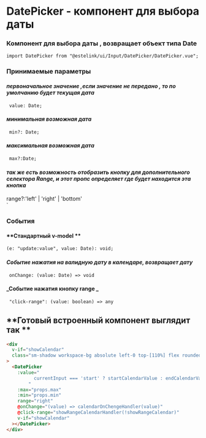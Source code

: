 <Meta title="UI/input/date-picker/DatePicker" />

# DatePicker - компонент для выбора даты

### Компонент для выбора даты , возвращает объект типа Date

`import DatePicker from "@estelink/ui/Input/DatePicker/DatePicker.vue";`

### Принимаемые параметры

#### **_первоначальное значение ,если значение не передано , то по умолчанию будет текущая дата_**

` value: Date;`

#### **_минимальная возможная дата_**

` min?: Date;`

#### **_максимальная возможная дата_**

` max?:Date;`

#### **_так же есть возможность отобразить кнопку для дополнительного селектора Range, и этот пропс определяет где будет находится эта кнопка_**

range?:'left' | 'right' | 'bottom'  
`

### События

#### **Стандартный v-model **

`(e: "update:value", value: Date): void;`

#### **_Событие нажатия на валидную дату в календаре, возвращает дату_**

` onChange: (value: Date) => void`

#### **\_Событие нажатия кнопку **range** \_**

` "click-range": (value: boolean) => any`

## **Готовый встроенный компонент выглядит так **

```html
<div
  v-if="showCalendar"
  class="sm-shadow workspace-bg absolute left-0 top-[110%] flex rounded-xl"
>
  <DatePicker
    :value="
          currentInput === 'start' ? startCalendarValue : endCalendarValue
        "
    :max="props.max"
    :min="props.min"
    range="right"
    @onChange="(value) => calendarOnChengeHandler(value)"
    @click-range="showRangeCalendarHandler(!showRangeCalendar)"
    v-if="showCalendar"
  ></DatePicker>
</div>
```
